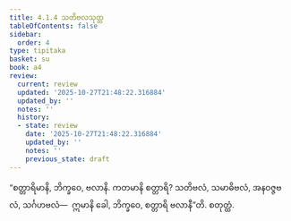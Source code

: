 ```yaml
---
title: 4.1.4 သတိဗလသုတ္တ
tableOfContents: false
sidebar:
  order: 4
type: tipitaka
basket: su
book: a4
review:
  current: review
  updated: '2025-10-27T21:48:22.316884'
  updated_by: ''
  notes: ''
  history:
  - state: review
    date: '2025-10-27T21:48:22.316884'
    updated_by: ''
    notes: ''
    previous_state: draft
---
```



<ReviewStatus review={frontmatter.review} showDetails={true} />

<HypothesisAnnotation frontmatter={frontmatter} />

<DynamicBreadcrumb />

<Division number="154" book="a4" e="ch" v="15" p="459">

<Paragraph number="913" book="a4">
“စတ္တာရိမာနိ, ဘိက္ခဝေ, ဗလာနိ. ကတမာနိ စတ္တာရိ? သတိဗလံ, သမာဓိဗလံ, အနဝဇ္ဇဗလံ, သင်္ဂဟဗလံ—  ဣမာနိ ခေါ, ဘိက္ခဝေ, စတ္တာရိ ဗလာနီ”တိ.

</Paragraph>
</Division>

<Paragraph number="914" type="center" book="a4">
စတုတ္ထံ.
</Paragraph>